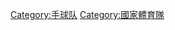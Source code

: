 {{Commonscat|National handball teams}}

[[Category:手球队|Category:手球队]]
[[Category:國家體育隊|Category:國家體育隊]]